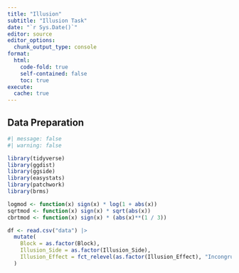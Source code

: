```yaml
---
title: "Illusion"
subtitle: "Illusion Task"
date: "`r Sys.Date()`"
editor: source
editor_options: 
  chunk_output_type: console
format:
  html:
    code-fold: true
    self-contained: false
    toc: true
execute: 
  cache: true
---
```



## Data Preparation

```r
#| message: false
#| warning: false

library(tidyverse)
library(ggdist)
library(ggside)
library(easystats)
library(patchwork)
library(brms)

logmod <- function(x) sign(x) * log(1 + abs(x))
sqrtmod <- function(x) sign(x) * sqrt(abs(x))
cbrtmod <- function(x) sign(x) * (abs(x)**(1 / 3))

df <- read.csv("data") |>
  mutate(
    Block = as.factor(Block),
    Illusion_Side = as.factor(Illusion_Side),
    Illusion_Effect = fct_relevel(as.factor(Illusion_Effect), "Incongruent", "Congruent")
  ) 
```
